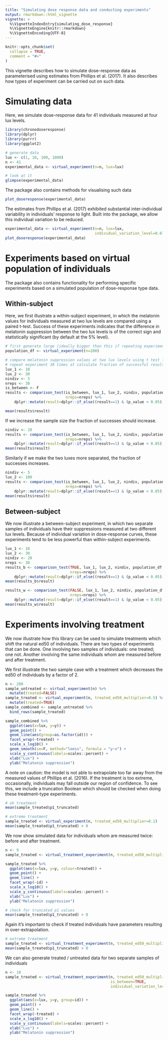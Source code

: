 ```yaml
---
title: "Simulating dose response data and conducting experiments"
output: rmarkdown::html_vignette
vignette: >
  %\VignetteIndexEntry{simulating_dose_response}
  %\VignetteEngine{knitr::rmarkdown}
  %\VignetteEncoding{UTF-8}
---
```


```r
knitr::opts_chunk$set(
  collapse = TRUE,
  comment = "#>"
)
```

This vignette describes how to simulate dose-response data as parameterised using estimates from Phillips et al. (2017). It also describes how types of experiment can be carried out on such data.


# Simulating data
Here, we simulate dose-response data for 41 individuals measured at four lux levels.
```r
library(chronodoseresponse)
library(dplyr)
library(purrr)
library(ggplot2)

# generate data
lux <- c(1, 10, 100, 1000)
n <- 41
experimental_data <- virtual_experiment(n=n, lux=lux)

# look at it
glimpse(experimental_data)
```

The package also contains methods for visualising such data
```r
plot_doseresponse(experimental_data)
```

The estimates from Phillips et al. (2017) exhibited substantial inter-individual variability in individuals' response to light. Built into the package, we allow this individual variation to be reduced.
```r
experimental_data <- virtual_experiment(n=n, lux=lux,
                                        individual_variation_level=0.0)
plot_doseresponse(experimental_data)
```

# Experiments based on virtual population of individuals
The package also contains functionality for performing specific experiments based on a simulated population
of dose-response type data.

## Within-subject
Here, we first illustrate a within-subject experiment, in which the melatonin values for individuals measured at two
lux levels are compared using a paired t-test. Success of these experiments indicates that the difference in melatonin suppression between the two lux levels is of the correct sign and statistically significant (by default at the 5% level).
```r
# first generate large (ideally bigger than this if repeating experiments) virtual population of data
population_df <- virtual_experiment(n=200)

# compare melatonin suppression values at two lux levels using t test for a sample of 5 individuals
# repeat experiment 30 times at calculate fraction of successful results
lux_1 <- 10
lux_2 <- 30
nindiv <- 5
nreps <- 30
is_between <- F
results <- comparison_test(is_between, lux_1, lux_2, nindiv, population_df,
                           nreps=nreps) %>%
    dplyr::mutate(result=dplyr::if_else((result==1) & (p_value < 0.05), 1, 0))

mean(results$result)
```

If we increase the sample size the fraction of successes should increase.
```r
nindiv <- 20
results <- comparison_test(is_between, lux_1, lux_2, nindiv, population_df,
                           nreps=nreps) %>%
    dplyr::mutate(result=dplyr::if_else((result==1) & (p_value < 0.05), 1, 0))
mean(results$result)
```

Similarly if we make the two luxes more separated, the fraction of successes increases.
```r
nindiv <- 5
lux_2 <- 100
results <- comparison_test(is_between, lux_1, lux_2, nindiv, population_df,
                           nreps=nreps) %>%
    dplyr::mutate(result=dplyr::if_else((result==1) & (p_value < 0.05), 1, 0))
mean(results$result)
```

## Between-subject
We now illustrate a between-subject experiment, in which two separate samples of individuals have their suppressions
measured at two different lux levels. Because of individual variation in dose-response curves, these experiments
tend to be less powerful than within-subject experiments.
```r
lux_1 <- 10
lux_2 <- 30
nindiv <- 20
nreps <- 30
results_b <- comparison_test(TRUE, lux_1, lux_2, nindiv, population_df,
                             nreps=nreps) %>%
    dplyr::mutate(result=dplyr::if_else((result==1) & (p_value < 0.05), 1, 0))
mean(results_b$result)

results_w <- comparison_test(FALSE, lux_1, lux_2, nindiv, population_df,
                             nreps=nreps) %>%
    dplyr::mutate(result=dplyr::if_else((result==1) & (p_value < 0.05), 1, 0))
mean(results_w$result)
```

# Experiments involving treatment
We now illustrate how this library can be used to simulate treatments which shift the natural ed50 of individuals. There are two types of experiments that can be done. One involving two samples of individuals: one treated; one not. Another involving the same individuals whom are measured before and after treatment.

We first illustrate the two sample case with a treatment which decreases the ed50 of individuals by a factor of 2.
```r
n <- 200
sample_untreated <- virtual_experiment(n) %>% 
  mutate(treated=FALSE)
sample_treated <- virtual_experiment(n, treated_ed50_multiplier=0.5) %>% 
  mutate(treated=TRUE)
sample_combined <- sample_untreated %>% 
  bind_rows(sample_treated)

sample_combined %>% 
  ggplot(aes(x=lux, y=y)) +
  geom_point() +
  geom_line(aes(group=as.factor(id))) +
  facet_wrap(~treated) +
  scale_x_log10() +
  geom_smooth(se=F, method="loess", formula = "y~x") +
  scale_y_continuous(labels=scales::percent) +
  xlab("Lux") +
  ylab("Melatonin suppression")
```

A note on caution: the model is not able to extrapolate too far away from the measured values of Phillips et al. (2016). If the treatment is too extreme, occasionally, individuals may fall outside our region of confidence. To see this, we include a truncation Boolean which should be checked when doing these treatment-type experiments.
```r
# ok treatment
mean(sample_treated$p1_truncated)

# extreme treatment
sample_treated <- virtual_experiment(n, treated_ed50_multiplier=0.1)
mean(sample_treated$p1_truncated) > 0
```

We now show simulated data for individuals whom are measured twice: before and after treatment.
```r
n <- 9
sample_treated <- virtual_treatment_experiment(n, treated_ed50_multiplier=0.5)

sample_treated %>% 
  ggplot(aes(x=lux, y=y, colour=treated)) +
  geom_point() +
  geom_line() +
  facet_wrap(~id) +
  scale_x_log10() +
  scale_y_continuous(labels=scales::percent) +
  xlab("Lux") +
  ylab("Melatonin suppression")

# check for truncated p1 values
mean(sample_treated$p1_truncated) > 0
```

Again it's important to check if treated individuals have parameters resulting in over-extrapolation.
```r
# extreme treatment
sample_treated <- virtual_treatment_experiment(n, treated_ed50_multiplier=0.01)
mean(sample_treated$p1_truncated) > 0
```

We can also generate treated / untreated data for two separate samples of individuals
```r
n <- 10
sample_treated <- virtual_treatment_experiment(n, treated_ed50_multiplier=0.5,
                                               is_between=TRUE,
                                               individual_variation_level=0.1)

sample_treated %>% 
  ggplot(aes(x=lux, y=y, group=id)) +
  geom_point() +
  geom_line() +
  facet_wrap(~treated) +
  scale_x_log10() +
  scale_y_continuous(labels=scales::percent) +
  xlab("Lux") +
  ylab("Melatonin suppression")
```

